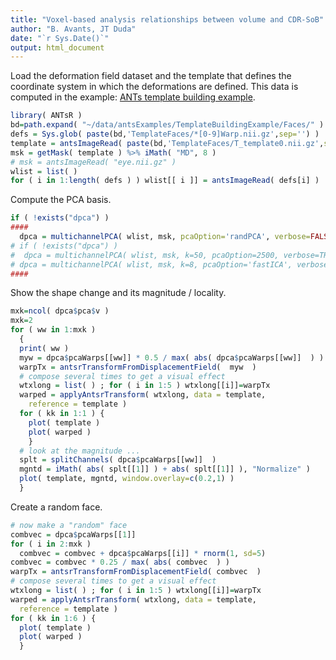 ```yaml
---
title: "Voxel-based analysis relationships between volume and CDR-SoB"
author: "B. Avants, JT Duda"
date: "`r Sys.Date()`"
output: html_document
---
```


Load the deformation field dataset and the template that defines the coordinate
system in which the deformations are defined. This data is computed in the example:
[ANTs template building example](https://github.com/ntustison/TemplateBuildingExample).

```r
library( ANTsR )
bd=path.expand( "~/data/antsExamples/TemplateBuildingExample/Faces/" )
defs = Sys.glob( paste(bd,'TemplateFaces/*[0-9]Warp.nii.gz',sep='') )
template = antsImageRead( paste(bd,'TemplateFaces/T_template0.nii.gz',sep='') )
msk = getMask( template ) %>% iMath( "MD", 8 )
# msk = antsImageRead( "eye.nii.gz" )
wlist = list( )
for ( i in 1:length( defs ) ) wlist[[ i ]] = antsImageRead( defs[i] )
```

Compute the PCA basis.

```r
if ( !exists("dpca") )
####
  dpca = multichannelPCA( wlist, msk, pcaOption='randPCA', verbose=FALSE )
# if ( !exists("dpca") )
#  dpca = multichannelPCA( wlist, msk, k=50, pcaOption=2500, verbose=TRUE )
# dpca = multichannelPCA( wlist, msk, k=8, pcaOption='fastICA', verbose=TRUE )
####
```

Show the shape change and its magnitude / locality.

```r
mxk=ncol( dpca$pca$v )
mxk=2
for ( ww in 1:mxk )
  {
  print( ww )
  myw = dpca$pcaWarps[[ww]] * 0.5 / max( abs( dpca$pcaWarps[[ww]]  ) ) * (-1)
  warpTx = antsrTransformFromDisplacementField(  myw  )
  # compose several times to get a visual effect
  wtxlong = list( ) ; for ( i in 1:5 ) wtxlong[[i]]=warpTx
  warped = applyAntsrTransform( wtxlong, data = template,
    reference = template )
  for ( kk in 1:1 ) {
    plot( template )
    plot( warped )
    }
  # look at the magnitude ...
  splt = splitChannels( dpca$pcaWarps[[ww]]  )
  mgntd = iMath( abs( splt[[1]] ) + abs( splt[[1]] ), "Normalize" )
  plot( template, mgntd, window.overlay=c(0.2,1) )
  }
```

Create a random face.

```r
# now make a "random" face
combvec = dpca$pcaWarps[[1]]
for ( i in 2:mxk )
  combvec = combvec + dpca$pcaWarps[[i]] * rnorm(1, sd=5)
combvec = combvec * 0.25 / max( abs( combvec  ) )
warpTx = antsrTransformFromDisplacementField( combvec  )
# compose several times to get a visual effect
wtxlong = list( ) ; for ( i in 1:5 ) wtxlong[[i]]=warpTx
warped = applyAntsrTransform( wtxlong, data = template,
  reference = template )
for ( kk in 1:6 ) {
  plot( template )
  plot( warped )
  }
```
